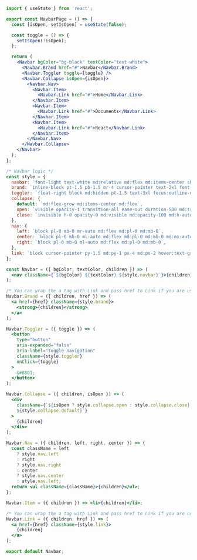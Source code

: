 ```jsx
import { useState } from 'react';

export const NavbarPage = () => {
  const [isOpen, setIsOpen] = useState(false);

  const toggle = () => {
    setIsOpen(!isOpen);
  };

  return (
    <Navbar bgColor="bg-black" textColor="text-white">
      <Navbar.Brand href="#">Navbar</Navbar.Brand>
      <Navbar.Toggler toggle={toggle} />
      <Navbar.Collapse isOpen={isOpen}>
        <Navbar.Nav>
          <Navbar.Item>
            <Navbar.Link href="#">Home</Navbar.Link>
          </Navbar.Item>
          <Navbar.Item>
            <Navbar.Link href="#">Documents</Navbar.Link>
          </Navbar.Item>
          <Navbar.Item>
            <Navbar.Link href="#">React</Navbar.Link>
          </Navbar.Item>
        </Navbar.Nav>
      </Navbar.Collapse>
    </Navbar>
  );
};

/* Navbar logic */
const style = {
  navbar: `font-light text-white md:relative md:flex md:items-center shadow py-2 px-4 md:flex md:flex-row md:justify-start`,
  brand: `inline-block pt-1.5 pb-1.5 mr-4 cursor-pointer text-2xl font-bold whitespace-nowrap hover:text-gray-400`,
  toggler: `float-right block md:hidden pt-1.5 text-3xl focus:outline-none focus:shadow`,
  collapse: {
    default: `md:flex-grow md:items-center md:flex`,
    open: `visible opacity-1 transition-all ease-out duration-500 md:transition-none`,
    close: `invisible h-0 opacity-0 md:visible md:opacity-100 md:h-auto`,
  },
  nav: {
    left: `block pl-0 mb-0 mr-auto md:flex md:pl-0 md:mb-0`,
    center: `block pl-0 mb-0 ml-auto md:flex md:pl-0 md:mb-0 md:mx-auto `,
    right: `block pl-0 mb-0 ml-auto md:flex md:pl-0 md:mb-0`,
  },
  link: `block cursor-pointer py-1.5 md:py-1 px-4 md:px-2 hover:text-gray-400 font-medium`,
};

const Navbar = ({ bgColor, textColor, children }) => (
  <nav className={`${bgColor} ${textColor} ${style.navbar}`}>{children}</nav>
);

/* You can wrap the a tag with Link and pass href to Link if you are using either Create-React-App, Next.js or Gatsby */
Navbar.Brand = ({ children, href }) => (
  <a href={href} className={style.brand}>
    <strong>{children}</strong>
  </a>
);

Navbar.Toggler = ({ toggle }) => (
  <button
    type="button"
    aria-expanded="false"
    aria-label="Toggle navigation"
    className={style.toggler}
    onClick={toggle}
  >
    &#8801;
  </button>
);

Navbar.Collapse = ({ children, isOpen }) => (
  <div
    className={`${isOpen ? style.collapse.open : style.collapse.close} 
    ${style.collapse.default}`}
  >
    {children}
  </div>
);

Navbar.Nav = ({ children, left, right, center }) => {
  const className = left
    ? style.nav.left
    : right
    ? style.nav.right
    : center
    ? style.nav.center
    : style.nav.left;
  return <ul className={className}>{children}</ul>;
};

Navbar.Item = ({ children }) => <li>{children}</li>;

/* You can wrap the a tag with Link and pass href to Link if you are using either Create-React-App, Next.js or Gatsby */
Navbar.Link = ({ children, href }) => (
  <a href={href} className={style.link}>
    {children}
  </a>
);

export default Navbar;
```

